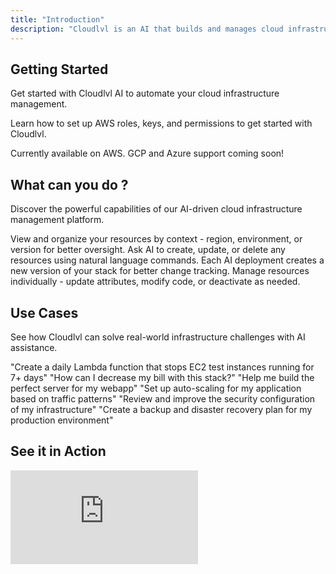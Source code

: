 ```yaml
---
title: "Introduction"
description: "Cloudlvl is an AI that builds and manages cloud infrastructure"
---
```


## Getting Started

Get started with Cloudlvl AI to automate your cloud infrastructure management.

<Card title="AWS Setup" icon="aws" href="/aws/introduction" horizontal>
  Learn how to set up AWS roles, keys, and permissions to get started with
  Cloudlvl.
</Card>

<Note>Currently available on AWS. GCP and Azure support coming soon!</Note>

## What can you do ?

Discover the powerful capabilities of our AI-driven cloud infrastructure management platform.

<Columns cols={2}>
  <Card title="Visualize Resources" icon="eye" color="#3B82F6">
    View and organize your resources by context - region, environment, or
    version for better oversight.
  </Card>
  <Card title="AI-Powered Management" icon="robot" color="#10B981">
    Ask AI to create, update, or delete any resources using natural language
    commands.
  </Card>
  <Card title="Version Control" icon="git-branch" color="#8B5CF6">
    Each AI deployment creates a new version of your stack for better change
    tracking.
  </Card>
  <Card title="Individual Resource Control" icon="settings" color="#F59E0B">
    Manage resources individually - update attributes, modify code, or
    deactivate as needed.
  </Card>
</Columns>

## Use Cases

See how Cloudlvl can solve real-world infrastructure challenges with AI assistance.

<Columns cols={2}>
  <Card title="Automated Cleanup" icon="clock" href="#" color="#EF4444">
    "Create a daily Lambda function that stops EC2 test instances running for 7+
    days"
  </Card>
  <Card title="Cost Optimization" icon="dollar-sign" href="#" color="#10B981">
    "How can I decrease my bill with this stack?"
  </Card>
  <Card title="Perfect Server Setup" icon="server" href="#" color="#3B82F6">
    "Help me build the perfect server for my webapp"
  </Card>
  <Card
    title="Auto-scaling Configuration"
    icon="trending-up"
    href="#"
    color="#8B5CF6"
  >
    "Set up auto-scaling for my application based on traffic patterns"
  </Card>
  <Card title="Security Hardening" icon="shield" href="#" color="#F59E0B">
    "Review and improve the security configuration of my infrastructure"
  </Card>
  <Card title="Disaster Recovery" icon="life-buoy" href="#" color="#6B7280">
    "Create a backup and disaster recovery plan for my production environment"
  </Card>
</Columns>

## See it in Action

<div
  style={{
    position: "relative",
    paddingBottom: "56.25%",
    height: 0,
    overflow: "hidden",
    maxWidth: "100%",
    background: "#000",
  }}
>
  <iframe
    src="https://www.youtube.com/embed/s-L3ldr7hhU"
    style={{
      position: "absolute",
      top: 0,
      left: 0,
      width: "100%",
      height: "100%",
    }}
    frameBorder="0"
    allow="accelerometer; autoplay; clipboard-write; encrypted-media; gyroscope; picture-in-picture"
    allowFullScreen
    title="Cloudlvl Product Demo"
  />
</div>
